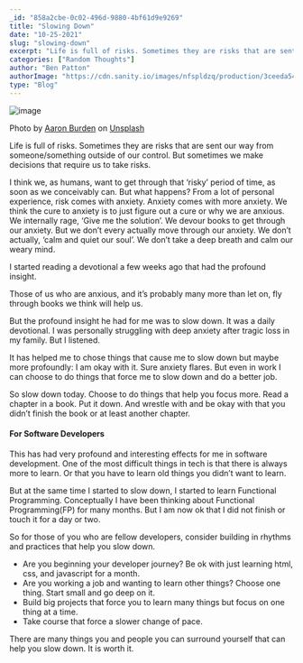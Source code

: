 ```yaml
---
_id: "858a2cbe-0c02-496d-9880-4bf61d9e9269"
title: "Slowing Down"
date: "10-25-2021"
slug: "slowing-down"
excerpt: "Life is full of risks. Sometimes they are risks that are sent our way..."
categories: ["Random Thoughts"]
author: "Ben Patton"
authorImage: "https://cdn.sanity.io/images/nfspldzq/production/3ceeda54221c7c0614ecc51f955c7be39a1da34e-512x512.jpg"
type: "Blog"
---
```


![image](https://cdn.sanity.io/images/nfspldzq/production/9f6f30e8c54ea4f897f195b9f5fd8813d4c76c75-1600x840.png?w=450)

Photo by [Aaron Burden](https://unsplash.com/@aaronburden?utm_source=medium&utm_medium=referral) on [Unsplash](https://unsplash.com?utm_source=medium&utm_medium=referral)

Life is full of risks. Sometimes they are risks that are sent our way from someone/something outside of our control. But sometimes we make decisions that require us to take risks.

I think we, as humans, want to get through that ‘risky’ period of time, as soon as we conceivably can. But what happens? From a lot of personal experience, risk comes with anxiety. Anxiety comes with more anxiety. We think the cure to anxiety is to just figure out a cure or why we are anxious. We internally rage, ‘Give me the solution’. We devour books to get through our anxiety. But we don’t every actually move through our anxiety. We don’t actually, ‘calm and quiet our soul’. We don’t take a deep breath and calm our weary mind.

I started reading a devotional a few weeks ago that had the profound insight.

Those of us who are anxious, and it’s probably many more than let on, fly through books we think will help us.

But the profound insight he had for me was to slow down. It was a daily devotional. I was personally struggling with deep anxiety after tragic loss in my family. But I listened.

It has helped me to chose things that cause me to slow down but maybe more profoundly: I am okay with it. Sure anxiety flares. But even in work I can choose to do things that force me to slow down and do a better job.

So slow down today. Choose to do things that help you focus more. Read a chapter in a book. Put it down. And wrestle with and be okay with that you didn’t finish the book or at least another chapter.

#### For Software Developers

This has had very profound and interesting effects for me in software development. One of the most difficult things in tech is that there is always more to learn. Or that you have to learn old things you didn’t want to learn.

But at the same time I started to slow down, I started to learn Functional Programming. Conceptually I have been thinking about Functional Programming(FP) for many months. But I am now ok that I did not finish or touch it for a day or two.

So for those of you who are fellow developers, consider building in rhythms and practices that help you slow down.

*   Are you beginning your developer journey? Be ok with just learning html, css, and javascript for a month.
*   Are you working a job and wanting to learn other things? Choose one thing. Start small and go deep on it.
*   Build big projects that force you to learn many things but focus on one thing at a time.
*   Take course that force a slower change of pace.

There are many things you and people you can surround yourself that can help you slow down. It is worth it.

